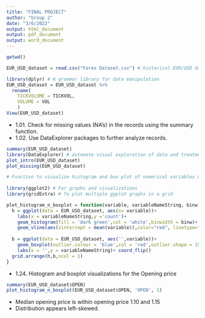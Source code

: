 ---
title: "FINAL PROJECT"
author: "Group 2"
date: "3/6/2022"
output: html_document
output: pdf_document
output: word_document
---


```{r}
getwd()

EUR_USD_dataset = read.csv("Forex Dataset.csv") # historical EUR/USD dataset
```
```{r}
library(dplyr) # A grammar library for data manipulation
EUR_USD_dataset = EUR_USD_dataset %>% 
  rename(
    TICKVOLUME = TICKVOL,
    VOLUME = VOL
    )
View(EUR_USD_dataset)
```
* 1.01. Check for missing values (NA's) in the records using the summary function.
* 1.02. Use DataExplorer packages to further analyze records.
```{r}
summary(EUR_USD_dataset)
library(DataExplorer) # automate visual exploration of data and treatment
plot_intro(EUR_USD_dataset)
plot_missing(EUR_USD_dataset)
```
```{r}
# Function to visualize histogram and box plot of numerical variables using ggplot
 
library(ggplot2) # For graphs and visualizations
library(gridExtra) # To plot multiple ggplot graphs in a grid

plot_histogram_n_boxplot = function(variable, variableNameString, binw){
  h = ggplot(data = EUR_USD_dataset, aes(x= variable))+
    labs(x = variableNameString,y ='count')+
    geom_histogram(fill = 'dark green',col = 'white',binwidth = binw)+
    geom_vline(aes(xintercept = mean(variable)),color="red", linetype="dashed", size=1)
    
  b = ggplot(data = EUR_USD_dataset, aes('',variable))+ 
    geom_boxplot(outlier.colour = 'blue',col = 'red',outlier.shape = 19)+
    labs(x = '',y = variableNameString)+ coord_flip()
  grid.arrange(h,b,ncol = 1)
}
```
* 1.24. Histogram and boxplot visualizations for the Opening price

```{r}
summary(EUR_USD_dataset$OPEN)
plot_histogram_n_boxplot(EUR_USD_dataset$OPEN, 'OPEN', 1)
```
* Median opening price is within opening price 1.10 and 1.15 
* Distribution appears left-skewed.


